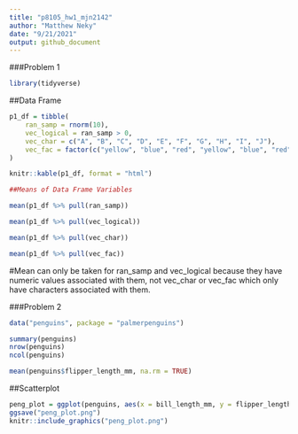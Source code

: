 ```yaml
---
title: "p8105_hw1_mjn2142"
author: "Matthew Neky"
date: "9/21/2021"
output: github_document
---
```


###Problem 1

```r
library(tidyverse)
```

##Data Frame

```r
p1_df = tibble(
    ran_samp = rnorm(10),
    vec_logical = ran_samp > 0,
    vec_char = c("A", "B", "C", "D", "E", "F", "G", "H", "I", "J"),
    vec_fac = factor(c("yellow", "blue", "red", "yellow", "blue", "red", "yellow", "blue", "red", "yellow"))
)

knitr::kable(p1_df, format = "html")

##Means of Data Frame Variables

mean(p1_df %>% pull(ran_samp))

mean(p1_df %>% pull(vec_logical))

mean(p1_df %>% pull(vec_char))

mean(p1_df %>% pull(vec_fac))
```

#Mean can only be taken for ran_samp and vec_logical because they have numeric values associated with them, not vec_char or vec_fac which only have characters associated with them.

###Problem 2

```r
data("penguins", package = "palmerpenguins")

summary(penguins)
nrow(penguins)
ncol(penguins)

mean(penguins$flipper_length_mm, na.rm = TRUE)
```

##Scatterplot

```r
peng_plot = ggplot(penguins, aes(x = bill_length_mm, y = flipper_length_mm, color = species)) + geom_point()
ggsave("peng_plot.png")
knitr::include_graphics("peng_plot.png")
```


